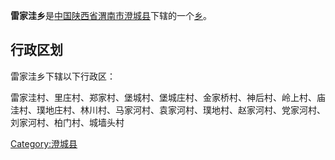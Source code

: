 {{中国乡级行政区
|行政区全称 = 雷家洼乡
|景观照片文件名 = 
|景观照片描述 = 
|汉语拼音 =
|其他语言 = 
|其他语言名称 = 
|位置图文件名 = 
|位置图描述 = 
|自定义图片=
|上级行政区 = [[陕西省|陕西省]][[渭南市|渭南市]][[澄城县|澄城县]]
|行政区类别 = [[乡级行政区|乡]]
|行政区划代码 = 
|行政区划 = 
|村委会 = 
|居委会 = 
|建置时间 = 
|领导职位 = 
|领导名称 = 
|政府驻地 = 
|毗邻 = 
|地理坐标 = 
|总面积 = 
|总人口 = 
|户籍人口 = 
|户籍人口年份 = 
|常住人口 = 
|常住人口年份 = 
|人口密度 = 
|GDP = 
|邮政编码 = 
|电话区号 = 
|官方网站 = 
|网站名称 = 
}}
'''雷家洼乡'''是[[中华人民共和国|中国]][[陕西省|陕西省]][[渭南市|渭南市]][[澄城县|澄城县]]下辖的一个[[乡级行政区|乡]]。

== 行政区划 ==
雷家洼乡下辖以下行政区：

雷家洼村、里庄村、郑家村、堡城村、堡城庄村、金家桥村、神后村、岭上村、庙洼村、璞地庄村、林川村、马家河村、袁家河村、璞地村、赵家河村、党家河村、刘家河村、柏门村、城墙头村

{{陕西小作品}}
{{澄城县行政区划}}

[[Category:澄城县|Category:澄城县]]
